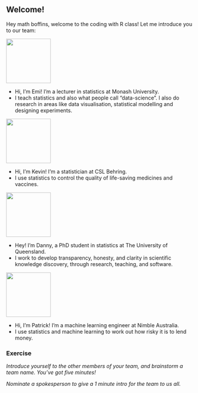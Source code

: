 ## Welcome!

Hey math boffins, welcome to the coding with R class! Let me introduce you to our team:

<div class="box-person">
<img class="photo" src="images/emi.png" width="120px">

- Hi, I'm Emi! I'm a lecturer in statistics at Monash University.
- I teach statistics and also what people call "data-science". I also do research in areas like data visualisation, statistical modelling and designing experiments. 
</div>

<div class="box-person">
<img class="photo" src="images/kevin.jpg" width="120px">

- Hi, I'm Kevin! I'm a statistician at CSL Behring.
- I use statistics to control the quality of life-saving medicines and vaccines. 
</div>

<div class="box-person">
<img class="photo" src="images/Danny.jpg" width="120px">

- Hey! I'm Danny, a PhD student in statistics at The University of Queensland.
- I work to develop transparency, honesty, and clarity in scientific knowledge discovery, through research, teaching, and software.
</div>

<div class="box-person">
<img class="photo" src="images/patrick.jpg" width = "120px">

- Hi, I'm Patrick! I'm a machine learning engineer at Nimble Australia.
- I use statistics and machine learning to work out how risky it is to lend money.
</div>

### Exercise 

*Introduce yourself to the other members of your team, and brainstorm a team name. You've got five minutes!* 

*Nominate a spokesperson to give a 1 minute intro for the team to us all.*